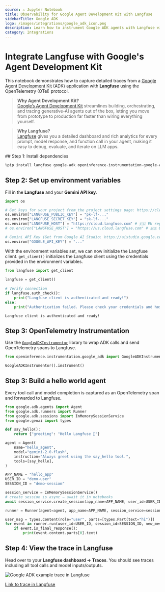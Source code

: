 ```yaml
---
source: ⚠️ Jupyter Notebook
title: Observability for Google Agent Development Kit with Langfuse
sidebarTitle: Google ADK
logo: /images/integrations/google_adk_icon.png
description: Learn how to instrument Google ADK agents with Langfuse via OpenTelemetry
category: Integrations
---
```


# Integrate Langfuse with Google's Agent Development Kit

This notebook demonstrates how to capture detailed traces from a [Google Agent Development Kit](https://github.com/google/adk-python) (ADK) application with **[Langfuse](https://langfuse.com)** using the OpenTelemetry (OTel) protocol.

> **Why Agent Development Kit?**  
> [Google’s Agent Development Kit](https://developers.googleblog.com/en/agent-development-kit-easy-to-build-multi-agent-applications/) streamlines building, orchestrating, and tracing generative-AI agents out of the box, letting you move from prototype to production far faster than wiring everything yourself.

> **Why Langfuse?**  
> [Langfuse](https://langfuse.com) gives you a detailed dashboard and rich analytics for every prompt, model response, and function call in your agent, making it easy to debug, evaluate, and iterate on LLM apps.

<Steps>
## Step&nbsp;1: Install dependencies


```python
%pip install langfuse google-adk openinference-instrumentation-google-adk -q
```

## Step 2: Set up environment variables

Fill in the **Langfuse** and your **Gemini API key**.


```python
import os

# Get keys for your project from the project settings page: https://cloud.langfuse.com
os.environ["LANGFUSE_PUBLIC_KEY"] = "pk-lf-..." 
os.environ["LANGFUSE_SECRET_KEY"] = "sk-lf-..." 
os.environ["LANGFUSE_HOST"] = "https://cloud.langfuse.com" # 🇪🇺 EU region
# os.environ["LANGFUSE_HOST"] = "https://us.cloud.langfuse.com" # 🇺🇸 US region

# Gemini API Key (Get from Google AI Studio: https://aistudio.google.com/app/apikey)
os.environ["GOOGLE_API_KEY"] = "..." 
```

With the environment variables set, we can now initialize the Langfuse client. `get_client()` initializes the Langfuse client using the credentials provided in the environment variables.


```python
from langfuse import get_client
 
langfuse = get_client()
 
# Verify connection
if langfuse.auth_check():
    print("Langfuse client is authenticated and ready!")
else:
    print("Authentication failed. Please check your credentials and host.")
```

    Langfuse client is authenticated and ready!


## Step 3: OpenTelemetry Instrumentation

Use the [`GoogleADKInstrumentor`](https://github.com/Arize-ai/openinference/tree/main/python/instrumentation/openinference-instrumentation-google-adk) library to wrap ADK calls and send OpenTelemetry spans to Langfuse.


```python
from openinference.instrumentation.google_adk import GoogleADKInstrumentor

GoogleADKInstrumentor().instrument()
```

## Step 3: Build a hello world agent

Every tool call and model completion is captured as an OpenTelemetry span and forwarded to Langfuse.


```python
from google.adk.agents import Agent
from google.adk.runners import Runner
from google.adk.sessions import InMemorySessionService
from google.genai import types

def say_hello():
    return {"greeting": "Hello Langfuse 👋"}

agent = Agent(
    name="hello_agent",
    model="gemini-2.0-flash",
    instruction="Always greet using the say_hello tool.",
    tools=[say_hello],
)

APP_NAME = "hello_app"
USER_ID = "demo-user"
SESSION_ID = "demo-session"

session_service = InMemorySessionService()
# create_session is async → await it in notebooks
await session_service.create_session(app_name=APP_NAME, user_id=USER_ID, session_id=SESSION_ID)

runner = Runner(agent=agent, app_name=APP_NAME, session_service=session_service)

user_msg = types.Content(role="user", parts=[types.Part(text="hi")])
for event in runner.run(user_id=USER_ID, session_id=SESSION_ID, new_message=user_msg):
    if event.is_final_response():
        print(event.content.parts[0].text)
```

## Step 4: View the trace in Langfuse

Head over to your **Langfuse dashboard → Traces**. You should see traces including all tool calls and model inputs/outputs.

![Google ADK example trace in Langfuse](https://langfuse.com/images/cookbook/integration-google-adk/google-adk-trace.png)

[Link to trace in Langfuse](https://cloud.langfuse.com/project/cloramnkj0002jz088vzn1ja4/traces/b82a0bdc1994fc5d1c8576ca032543f7?timestamp=2025-08-28T07:32:30.303Z&display=details)
</Steps>


<LearnMore />
